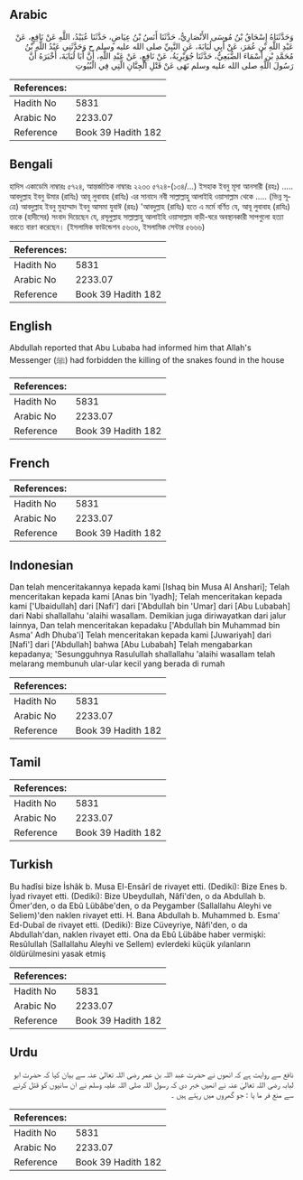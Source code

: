 ## Arabic


<div dir="rtl" lang="ar" style={{fontSize:'larger',backgroundColor:'#f8f9fa',padding:20}}>
وَحَدَّثَنَاهُ إِسْحَاقُ بْنُ مُوسَى الأَنْصَارِيُّ، حَدَّثَنَا أَنَسُ بْنُ عِيَاضٍ، حَدَّثَنَا عُبَيْدُ، اللَّهِ عَنْ نَافِعٍ، عَنْ عَبْدِ اللَّهِ بْنِ عُمَرَ، عَنْ أَبِي لُبَابَةَ، عَنِ النَّبِيِّ صلى الله عليه وسلم ح وَحَدَّثَنِي عَبْدُ اللَّهِ بْنُ مُحَمَّدِ بْنِ أَسْمَاءَ الضُّبَعِيُّ، حَدَّثَنَا جُوَيْرِيَةُ، عَنْ نَافِعٍ، عَنْ عَبْدِ اللَّهِ، أَنَّ أَبَا لُبَابَةَ، أَخْبَرَهُ أَنَّ رَسُولَ اللَّهِ صلى الله عليه وسلم نَهَى عَنْ قَتْلِ الْجِنَّانِ الَّتِي فِي الْبُيُوتِ ‏
</div>
<div style={{backgroundColor:'#f8f9fa',padding:20, marginBottom: 10}}><table> <thead> <tr> <th>References:</th> <th></th> </tr> </thead> <tbody><tr><td>Hadith No</td><td>5831</td></tr><tr><td>Arabic No</td><td>2233.07</td></tr><tr><td>Reference</td><td>Book 39 Hadith 182</td></tr></tbody></table></div>

## Bengali


<div dir="ltr" lang="bn" style={{fontSize:'larger',backgroundColor:'#f8f9fa',padding:20}}>
হাদিস একাডেমি নাম্বারঃ ৫৭২৪, আন্তর্জাতিক নাম্বারঃ ২২৩৩ ৫৭২৪-(১৩৪/…) ইসহাক ইবনু মূসা আনসারী (রহঃ) ..... আবদুল্লাহ ইবনু উমার (রাযিঃ) আবূ লুবাবাহ (রাযিঃ) এর সানাদে নবী সাল্লাল্লাহু আলাইহি ওয়াসাল্লাম থেকে ..... (ভিন্ন সূত্রে) আবদুল্লাহ ইবনু মুহাম্মাদ ইবনু আসমা যুবাঈ (রহঃ) 'আবদুল্লাহ (রাযিঃ) হতে এ মর্মে বর্ণিত যে, আবূ লুবাবাহ (রাযিঃ) তাকে (হাদীসের) সংবাদ দিয়েছেন যে, রসূলুল্লাহ সাল্লাল্লাহু আলাইহি ওয়াসাল্লাম বাড়ী-ঘরে অবস্থানকারী সাপগুলো হত্যা করতে বারণ করেছেন। (ইসলামিক ফাউন্ডেশন ৫৬৩৬, ইসলামিক সেন্টার ৫৬৬৬)
</div>
<div style={{backgroundColor:'#f8f9fa',padding:20, marginBottom: 10}}><table> <thead> <tr> <th>References:</th> <th></th> </tr> </thead> <tbody><tr><td>Hadith No</td><td>5831</td></tr><tr><td>Arabic No</td><td>2233.07</td></tr><tr><td>Reference</td><td>Book 39 Hadith 182</td></tr></tbody></table></div>

## English


<div dir="ltr" lang="en" style={{fontSize:'larger',backgroundColor:'#f8f9fa',padding:20}}>
Abdullah reported that Abu Lubaba had informed him that Allah's Messenger (ﷺ) had forbidden the killing of the snakes found in the house
</div>
<div style={{backgroundColor:'#f8f9fa',padding:20, marginBottom: 10}}><table> <thead> <tr> <th>References:</th> <th></th> </tr> </thead> <tbody><tr><td>Hadith No</td><td>5831</td></tr><tr><td>Arabic No</td><td>2233.07</td></tr><tr><td>Reference</td><td>Book 39 Hadith 182</td></tr></tbody></table></div>

## French


<div dir="ltr" lang="fr" style={{fontSize:'larger',backgroundColor:'#f8f9fa',padding:20}}>

</div>
<div style={{backgroundColor:'#f8f9fa',padding:20, marginBottom: 10}}><table> <thead> <tr> <th>References:</th> <th></th> </tr> </thead> <tbody><tr><td>Hadith No</td><td>5831</td></tr><tr><td>Arabic No</td><td>2233.07</td></tr><tr><td>Reference</td><td>Book 39 Hadith 182</td></tr></tbody></table></div>

## Indonesian


<div dir="ltr" lang="id" style={{fontSize:'larger',backgroundColor:'#f8f9fa',padding:20}}>
Dan telah menceritakannya kepada kami [Ishaq bin Musa Al Anshari]; Telah menceritakan kepada kami [Anas bin 'Iyadh]; Telah menceritakan kepada kami ['Ubaidullah] dari [Nafi'] dari ['Abdullah bin 'Umar] dari [Abu Lubabah] dari Nabi shallallahu 'alaihi wasallam. Demikian juga diriwayatkan dari jalur lainnya, Dan telah menceritakan kepadaku ['Abdullah bin Muhammad bin Asma' Adh Dhuba'i] Telah menceritakan kepada kami [Juwariyah] dari [Nafi'] dari ['Abdullah] bahwa [Abu Lubabah] Telah mengabarkan kepadanya; 'Sesungguhnya Rasulullah shallallahu 'alaihi wasallam telah melarang membunuh ular-ular kecil yang berada di rumah
</div>
<div style={{backgroundColor:'#f8f9fa',padding:20, marginBottom: 10}}><table> <thead> <tr> <th>References:</th> <th></th> </tr> </thead> <tbody><tr><td>Hadith No</td><td>5831</td></tr><tr><td>Arabic No</td><td>2233.07</td></tr><tr><td>Reference</td><td>Book 39 Hadith 182</td></tr></tbody></table></div>

## Tamil


<div dir="ltr" lang="ta" style={{fontSize:'larger',backgroundColor:'#f8f9fa',padding:20}}>

</div>
<div style={{backgroundColor:'#f8f9fa',padding:20, marginBottom: 10}}><table> <thead> <tr> <th>References:</th> <th></th> </tr> </thead> <tbody><tr><td>Hadith No</td><td>5831</td></tr><tr><td>Arabic No</td><td>2233.07</td></tr><tr><td>Reference</td><td>Book 39 Hadith 182</td></tr></tbody></table></div>

## Turkish


<div dir="ltr" lang="tr" style={{fontSize:'larger',backgroundColor:'#f8f9fa',padding:20}}>
Bu hadîsi bize İshâk b. Musa El-Ensârî de rivayet etti. (Dediki): Bize Enes b. İyad rivayet etti. (Dediki): Bize Ubeydullah, Nâfi'den, o da Abdullah b. Ömer'den, o da Ebû Lübâbe'den, o da Peygamber (Sallallahu Aleyhi ve Seliem)'den naklen rivayet etti. H. Bana Abdullah b. Muhammed b. Esma' Ed-Dubaî de rivayet etti. (Dediki): Bize Cüveyriye, Nâfi'den, o da Abdullah'dan, naklen rivayet etti. Ona da Ebû Lübâbe haber vermişki: Resûlullah (Sallallahu Aleyhi ve Sellem) evlerdeki küçük yılanların öldürülmesini yasak etmiş
</div>
<div style={{backgroundColor:'#f8f9fa',padding:20, marginBottom: 10}}><table> <thead> <tr> <th>References:</th> <th></th> </tr> </thead> <tbody><tr><td>Hadith No</td><td>5831</td></tr><tr><td>Arabic No</td><td>2233.07</td></tr><tr><td>Reference</td><td>Book 39 Hadith 182</td></tr></tbody></table></div>

## Urdu


<div dir="rtl" lang="ur" style={{fontSize:'larger',backgroundColor:'#f8f9fa',padding:20}}>
نافع سے روایت ہے کہ انھوں نے حضرت عبد اللہ بن عمر رضی اللہ تعالیٰ عنہ سے بیان کیا کہ حضرت ابو لبابہ رضی اللہ تعالیٰ عنہ نے انھیں خبر دی کہ رسول اللہ صلی اللہ علیہ وسلم نے ان سانپوں کو قتل کرنے سے منع فر ما یا : جو گھروں میں رہتے ہیں ۔
</div>
<div style={{backgroundColor:'#f8f9fa',padding:20, marginBottom: 10}}><table> <thead> <tr> <th>References:</th> <th></th> </tr> </thead> <tbody><tr><td>Hadith No</td><td>5831</td></tr><tr><td>Arabic No</td><td>2233.07</td></tr><tr><td>Reference</td><td>Book 39 Hadith 182</td></tr></tbody></table></div>